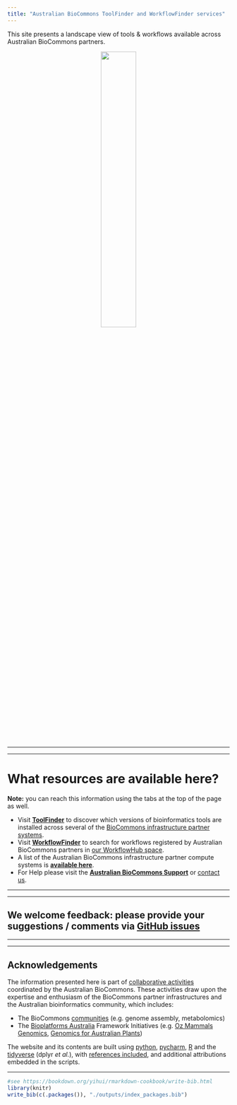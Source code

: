 ```yaml
---
title: "Australian BioCommons ToolFinder and WorkflowFinder services"
---
```


This site presents a landscape view of tools & workflows available across Australian BioCommons partners.

<center>
[![](./images/Australian-Biocommons-Logo-Horizontal-144dpi-Transparent.png){width=40%}](https://www.biocommons.org.au/)
</center>

-----

-----

# What resources are available here?

**Note:** you can reach this information using the tabs at the top of the page as well.

- Visit [**ToolFinder**](https://australianbiocommons.github.io/2_tools.html) to discover which versions of bioinformatics tools are installed across several of the [BioCommons infrastructure partner systems](http://support.biocommons.org.au/support/solutions/articles/6000251977-compute-systems-at-the-biocommons-partner-infrastructures).
- Visit [**WorkflowFinder**](https://australianbiocommons.github.io/2_1_workflows.html) to search for workflows registered by Australian BioCommons partners in [our WorkflowHub space](https://workflowhub.eu/programmes/8).
- A list of the Australian BioCommons infrastructure partner compute systems is [**available here**](http://support.biocommons.org.au/support/solutions/articles/6000251977-compute-systems-at-the-biocommons-partner-infrastructures).
- For Help please visit the [**Australian BioCommons Support**](http://support.biocommons.org.au/support/solutions) or [contact us](https://www.biocommons.org.au/contact-form).

-----

-----

## We welcome feedback: please provide your suggestions / comments via [GitHub issues](https://github.com/AustralianBioCommons/australianbiocommons.github.io/issues)

-----

-----

## Acknowledgements

The information presented here is part of [collaborative activities](https://www.biocommons.org.au/activities) coordinated by the Australian BioCommons. These activities draw upon the expertise and enthusiasm of the BioCommons partner infrastructures and the Australian bioinformatics community, which includes:

- The BioCommons [communities](https://www.biocommons.org.au/get-involved) (e.g. genome assembly, metabolomics)
- The [Bioplatforms Australia](https://bioplatforms.com/) Framework Initiatives (e.g. [Oz Mammals Genomics](https://ozmammalsgenomics.com/), [Genomics for Australian Plants](https://www.genomicsforaustralianplants.com/))

The website and its contents are built using [python](https://www.python.org/), [pycharm](https://www.jetbrains.com/pycharm/), [R](https://www.r-project.org/) and the [tidyverse](https://www.tidyverse.org/) (dplyr *et al.*), with [references included](5_attributions.html), and additional attributions embedded in the scripts.

-----


```r
#see https://bookdown.org/yihui/rmarkdown-cookbook/write-bib.html
library(knitr)
write_bib(c(.packages()), "./outputs/index_packages.bib")
```

